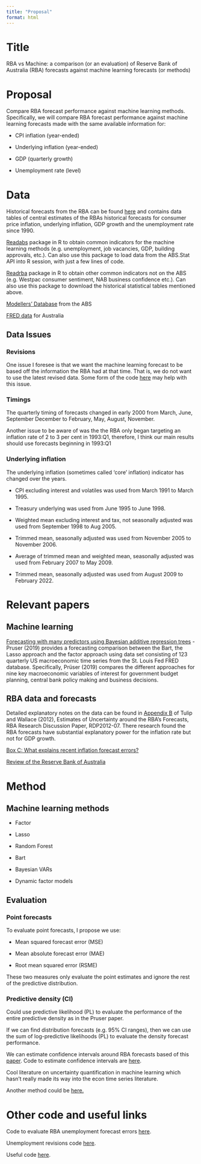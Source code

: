 ```yaml
---
title: "Proposal"
format: html
---
```


# Title

RBA vs Machine: a comparison (or an evaluation) of Reserve Bank of Australia (RBA) forecasts against machine learning forecasts (or methods)

# Proposal

Compare RBA forecast performance against machine learning methods. Specifically, we will compare RBA forecast performance against machine learning forecasts made with the same available information for:

-   CPI inflation (year-ended)

-   Underlying inflation (year-ended)

-   GDP (quarterly growth)

-   Unemployment rate (level)

# Data

Historical forecasts from the RBA can be found [here](https://www.rba.gov.au/statistics/historical-forecasts.html) and contains data tables of central estimates of the RBAs historical forecasts for consumer price inflation, underlying inflation, GDP growth and the unemployment rate since 1990.

[Readabs](https://github.com/MattCowgill/readabs) package in R to obtain common indicators for the machine learning methods (e.g. unemployment, job vacancies, GDP, building approvals, etc.). Can also use this package to load data from the ABS.Stat API into R session, with just a few lines of code.

[Readrba](https://github.com/MattCowgill/readrba) package in R to obtain other common indicators not on the ABS (e.g. Westpac consumer sentiment, NAB business confidence etc.). Can also use this package to download the historical statistical tables mentioned above.

[Modellers' Database](https://www.abs.gov.au/statistics/economy/national-accounts/modellers-database/latest-release) from the ABS

[FRED data](https://fred.stlouisfed.org/tags/series?et=&pageID=6&t=australia) for Australia

## Data Issues

### Revisions

One issue I foresee is that we want the machine learning forecast to be based off the information the RBA had at that time. That is, we do not want to use the latest revised data. Some form of the code [here](https://gist.github.com/MattCowgill/b37771c036b09b8e3a49732e1de6227c) may help with this issue.

### Timings

The quarterly timing of forecasts changed in early 2000 from March, June, September December to February, May, August, November.

Another issue to be aware of was the the RBA only began targeting an inflation rate of 2 to 3 per cent in 1993:Q1, therefore, I think our main results should use forecasts beginning in 1993:Q1

### Underlying inflation

The underlying inflation (sometimes called 'core' inflation) indicator has changed over the years.

-   CPI excluding interest and volatiles was used from March 1991 to March 1995.

-   Treasury underlying was used from June 1995 to June 1998.

-   Weighted mean excluding interest and tax, not seasonally adjusted was used from September 1998 to Aug 2005.

-   Trimmed mean, seasonally adjusted was used from November 2005 to November 2006.

-   Average of trimmed mean and weighted mean, seasonally adjusted was used from February 2007 to May 2009.

-   Trimmed mean, seasonally adjusted was used from August 2009 to February 2022.

# Relevant papers

## Machine learning

[Forecasting with many predictors using Bayesian additive regression trees](https://onlinelibrary.wiley.com/doi/abs/10.1002/for.2587) - Pruser (2019) provides a forecasting comparison between the Bart, the Lasso approach and the factor approach using data set consisting of 123 quarterly US macroeconomic time series from the St. Louis Fed FRED database. Specifically, Prüser (2019) compares the different approaches for nine key macroeconomic variables of interest for government budget planning, central bank policy making and business decisions.

## RBA data and forecasts

Detailed explanatory notes on the data can be found in [Appendix B](https://www.rba.gov.au/publications/rdp/2012/pdf/rdp2012-07.pdf#page=38 "Link, opening in a new window, to PDF file.") of Tulip and Wallace (2012), Estimates of Uncertainty around the RBA's Forecasts, RBA Research Discussion Paper, RDP2012-07. There research found the RBA forecasts have substantial explanatory power for the inflation rate but not for GDP growth.

[Box C: What explains recent inflation forecast errors?](https://www.rba.gov.au/publications/smp/2022/nov/box-c-what-explains-recent-inflation-forecast-errors.html)

[Review of the Reserve Bank of Australia](https://rbareview.gov.au/final-report)

# Method

## Machine learning methods

-   Factor

-   Lasso

-   Random Forest

-   Bart

-   Bayesian VARs

-   Dynamic factor models

## Evaluation

### Point forecasts

To evaluate point forecasts, I propose we use:

-   Mean squared forecast error (MSE)

-   Mean absolute forecast error (MAE)

-   Root mean squared error (RSME)

These two measures only evaluate the point estimates and ignore the rest of the predictive distribution.

### Predictive density (CI)

Could use predictive likelihood (PL) to evaluate the performance of the entire predictive density as in the Pruser paper.

If we can find distribution forecasts (e.g. 95% CI ranges), then we can use the sum of log-predictive likelihoods (PL) to evaluate the density forecast performance.

We can estimate confidence intervals around RBA forecasts based of this [paper](https://www.rba.gov.au/publications/rdp/2012/pdf/rdp2012-07.pdf). Code to estimate confidence intervals are [here](https://gist.github.com/MattCowgill/2cc25392721ea5abd9daa810f91395b0).

Cool literature on uncertainty quantification in machine learning which hasn't really made its way into the econ time series literature.

Another method could be [here.](https://www.nixtla.io/?fbclid=IwAR3O0N_ShRuTR1tgi7spy9xbu_B-BfpfQ_Jf8jKXxJcG7Y1fpxWgtrh_12U#tgpt)

# Other code and useful links

Code to evaluate RBA unemployment forecast errors [here](https://gist.github.com/MattCowgill/2cc25392721ea5abd9daa810f91395b0).

Unemployment revisions code [here](https://gist.github.com/MattCowgill/b37771c036b09b8e3a49732e1de6227c).

Useful code [here](https://gist.github.com/MattCowgill/2581fe1ff1c417690921da07751bdc17).
